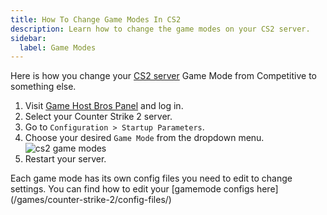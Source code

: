 ```yaml
---
title: How To Change Game Modes In CS2
description: Learn how to change the game modes on your CS2 server.
sidebar:
  label: Game Modes
---
```


Here is how you change your [CS2 server](https://www.gamehostbros.com/cs2-server-hosting/) Game Mode from Competitive to something else.
<Steps>
1. Visit [Game Host Bros Panel](https://panel.gamehostbros.com/) and log in.
2. Select your Counter Strike 2 server.
3. Go to `Configuration > Startup Parameters`.
4. Choose your desired `Game Mode` from the dropdown menu.
![cs2 game modes](../../../../assets/guide-images/gamemodes.png)
5. Restart your server.
</Steps>
Each game mode has its own config files you need to edit to change settings. You can find how to edit your [gamemode configs here](/games/counter-strike-2/config-files/)